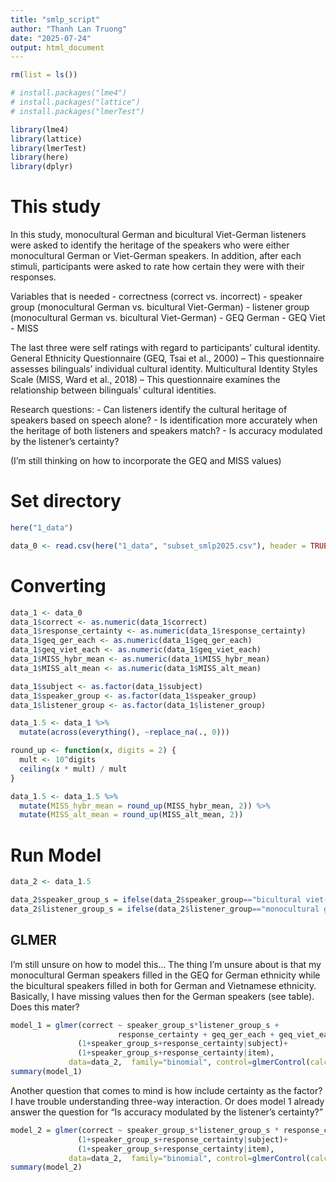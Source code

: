 ```yaml
---
title: "smlp_script"
author: "Thanh Lan Truong"
date: "2025-07-24"
output: html_document
---
```



```r
rm(list = ls())
```

```r
# install.packages("lme4")
# install.packages("lattice")
# install.packages("lmerTest")
```


```r
library(lme4)
library(lattice)
library(lmerTest)
library(here)
library(dplyr)
```

# This study
In this study, monocultural German and bicultural Viet-German listeners were asked to identify the heritage of the speakers who were either monocultural German or Viet-German speakers. In addition, after each stimuli, participants were asked to rate how certain they were with their responses. 

Variables that is needed
- correctness (correct vs. incorrect)
- speaker group (monocultural German vs. bicultural Viet-German)
- listener group (monocultural German vs. bicultural Viet-German)
- GEQ German
- GEQ Viet
- MISS 

The last three were self ratings with regard to participants' cultural identity.
General Ethnicity Questionnaire (GEQ, Tsai et al., 2000) – This questionnaire assesses bilinguals’ individual cultural identity.
Multicultural Identity Styles Scale (MISS, Ward et al., 2018) – This questionnaire examines the relationship between bilinguals’ cultural identities.

Research questions:
- Can listeners identify the cultural heritage of speakers based on speech alone? 
- Is identification more accurately when the heritage of both listeners and speakers match? 
- Is accuracy modulated by the listener's certainty?

(I'm still thinking on how to incorporate the GEQ and MISS values)

# Set directory
```r
here("1_data") 
```

```r
data_0 <- read.csv(here("1_data", "subset_smlp2025.csv"), header = TRUE, sep = ",")
```

# Converting
```r
data_1 <- data_0
data_1$correct <- as.numeric(data_1$correct)
data_1$response_certainty <- as.numeric(data_1$response_certainty)
data_1$geq_ger_each <- as.numeric(data_1$geq_ger_each)
data_1$geq_viet_each <- as.numeric(data_1$geq_viet_each)
data_1$MISS_hybr_mean <- as.numeric(data_1$MISS_hybr_mean)
data_1$MISS_alt_mean <- as.numeric(data_1$MISS_alt_mean)

data_1$subject <- as.factor(data_1$subject)
data_1$speaker_group <- as.factor(data_1$speaker_group)
data_1$listener_group <- as.factor(data_1$listener_group)
```

```r
data_1.5 <- data_1 %>% 
  mutate(across(everything(), ~replace_na(., 0)))
```

```r

round_up <- function(x, digits = 2) {
  mult <- 10^digits
  ceiling(x * mult) / mult
}

data_1.5 <- data_1.5 %>% 
  mutate(MISS_hybr_mean = round_up(MISS_hybr_mean, 2)) %>% 
  mutate(MISS_alt_mean = round_up(MISS_alt_mean, 2))

```

# Run Model
```r
data_2 <- data_1.5

data_2$speaker_group_s = ifelse(data_2$speaker_group=="bicultural viet-german", 0.5, -0.5)
data_2$listener_group_s = ifelse(data_2$listener_group=="monocultural german", 0.5, -0.5)
```

## GLMER
I'm still unsure on how to model this... 
The thing I'm unsure about is that my monocultural German speakers filled in the GEQ for German ethnicity while the bicultural speakers filled in both for German and Vietnamese ethnicity. Basically, I have missing values then for the German speakers (see table). Does this mater? 

```r
model_1 = glmer(correct ~ speaker_group_s*listener_group_s +
                        response_certainty + geq_ger_each + geq_viet_each + MISS_alt_mean + MISS_hybr_mean +
               (1+speaker_group_s+response_certainty|subject)+
               (1+speaker_group_s+response_certainty|item),
             data=data_2,  family="binomial", control=glmerControl(calc.deriv=FALSE)) 
summary(model_1)
```

Another question that comes to mind is how include certainty as the factor? I have trouble understanding three-way interaction. Or does model 1 already answer the question for "Is accuracy modulated by the listener's certainty?"

```r
model_2 = glmer(correct ~ speaker_group_s*listener_group_s * response_certainty +
               (1+speaker_group_s+response_certainty|subject)+
               (1+speaker_group_s+response_certainty|item),
             data=data_2,  family="binomial", control=glmerControl(calc.deriv=FALSE)) 
summary(model_2)
```

